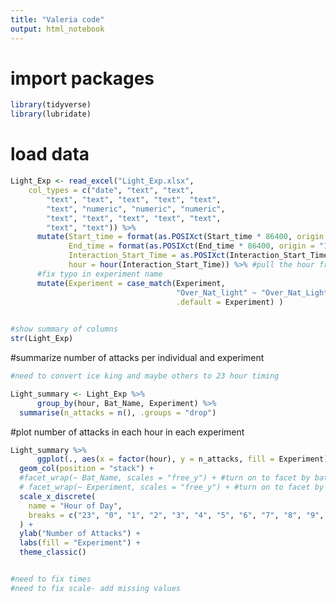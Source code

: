 ```yaml
---
title: "Valeria code"
output: html_notebook
---
```



# import packages

```r
library(tidyverse)
library(lubridate)
```


# load data
```r
Light_Exp <- read_excel("Light_Exp.xlsx", 
    col_types = c("date", "text", "text", 
        "text", "text", "text", "text", "text", 
        "text", "numeric", "numeric", "numeric", 
        "text", "text", "text", "text", "text", 
        "text", "text")) %>%
      mutate(Start_time = format(as.POSIXct(Start_time * 86400, origin = "1970-01-01",  tz="America/Panama"), "%H:%M"),
             End_time = format(as.POSIXct(End_time * 86400, origin = "1970-01-01",  tz="America/Panama"), "%H:%M"),
             Interaction_Start_Time = as.POSIXct(Interaction_Start_Time, format = "%H:%M", tz = "America/Panama"), 
             hour = hour(Interaction_Start_Time)) %>% #pull the hour from the start time 
      #fix typo in experiment name 
      mutate(Experiment = case_match(Experiment, 
                                     "Over_Nat_light" ~ "Over_Nat_Light", 
                                     .default = Experiment) )

 
#show summary of columns             
str(Light_Exp)

```
#summarize number of attacks per individual and experiment
```r
#need to convert ice king and maybe others to 23 hour timing 

Light_summary <- Light_Exp %>%
      group_by(hour, Bat_Name, Experiment) %>%
  summarise(n_attacks = n(), .groups = "drop")
```

#plot number of attacks in each hour in each experiment 

```r
Light_summary %>%
      ggplot(., aes(x = factor(hour), y = n_attacks, fill = Experiment)) + #fill = Bat_Name
  geom_col(position = "stack") +
  #facet_wrap(~ Bat_Name, scales = "free_y") + #turn on to facet by bat 
  # facet_wrap(~ Experiment, scales = "free_y") + #turn on to facet by experiment
  scale_x_discrete(
    name = "Hour of Day",
    breaks = c("23", "0", "1", "2", "3", "4", "5", "6", "7", "8", "9", "10")
  ) +
  ylab("Number of Attacks") +
  labs(fill = "Experiment") +
  theme_classic()


#need to fix times 
#need to fix scale- add missing values 
```


